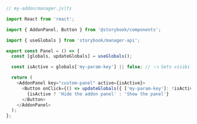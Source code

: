 ```js
// my-addon/manager.js|ts

import React from 'react';

import { AddonPanel, Button } from '@storybook/components';

import { useGlobals } from 'storybook/manager-api';

export const Panel = () => {
  const [globals, updateGlobals] = useGlobals();

  const isActive = globals['my-param-key'] || false; // 👈 Sets visibility based on the global value.

  return (
    <AddonPanel key="custom-panel" active={isActive}>
      <Button onClick={() => updateGlobals({ ['my-param-key']: !isActive })}>
        {isActive ? 'Hide the addon panel' : 'Show the panel'}
      </Button>
    </AddonPanel>
  );
};
```
